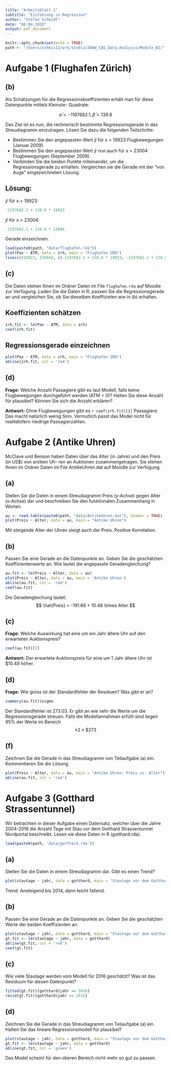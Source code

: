 ```yaml
---
title: "Arbeitsblatt 1"
subtitle: "Einführung in Regression"
author: "Stefan Schmidt"
date: "08.04.2020"
output: pdf_document
---
```

  
```r
knitr::opts_chunk$set(echo = TRUE)
path <- "/Users/schmis12/wrk/studio/ZHAW_CAS_Data_Analysis/Module_B1/"
```

# Aufgabe 1 (Flughafen Zürich)

## (b)

Als Schätzungen für die Regressionskoeffizienten erhält man für diese Datenpunkte mittels Kleinste-
Quadrate:

$$ \hat{\alpha} = -1197682.1,  \hat{\beta} = 138.8 $$

Das Ziel ist es nun, die rechnerisch bestimmte Regressionsgerade in das Streudiagramm einzutragen. Lösen Sie dazu die folgenden Teilschritte:

* Bestimmen Sie den angepassten Wert $\hat{y}$ für x = 19923 Flugbewegungen (Januar 2009).
* Bestimmen Sie den angepassten Wert $\hat{y}$ nun auch für x = 23004 Flugbewegungen (September 2009).
* Verbinden Sie die beiden Punkte miteinander, um die Regressionsgerade zu erhalten. Vergleichen sie die Gerade mit der "von Auge" eingezeichneten Lösung.


## Lösung:

$\hat{y}$ für x = 19923:

```r
-1197682.1 + 138.8 * 19923
```

$\hat{y}$ für x = 23004:

```r
-1197682.1 + 138.8 * 23004
```

Gerade einzeichnen:

```r
load(paste0(path, "data/flughafen.rda"))
plot(Pax ~ ATM, data = zrh, main = "Flughafen ZRH")
lines(c(19923, 23004), c(-1197682.1 + 138.8 * 19923, -1197682.1 + 138.8 * 23004))
```


## (c)

Die Daten stehen Ihnen im Ordner Daten im File `flughafen.rda` auf Moodle zur Verfügung. Laden Sie die Daten in R, passen Sie die Regressionsgerade an und vergleichen Sie, ob Sie dieselben Koeffizieten wie in (b) erhalten.

## Koeffizienten schätzen

```r
zrh.fit <- lm(Pax ~ ATM, data = zrh)
coef(zrh.fit)
```

## Regressionsgerade einzeichnen

```r
plot(Pax ~ ATM, data = zrh, main = "Flughafen ZRH")
abline(zrh.fit, col = 'red')
```


## (d)

__Frage:__ Welche Anzahl Passagiere gibt es laut Modell, falls keine Flugbewegungen durchgeführt werden (ATM = 0)? Halten Sie diese Anzahl für plausibel? Können Sie sich die Anzahl erklären?

__Antwort:__ Ohne Flugbewegungen gibt es `r coef(zrh.fit)[1]` Passagiere. Das macht natürlich wenig Sinn.
Vermutlich passt das Model nicht für realitätsfern niedrige Passagierzahlen.


# Aufgabe 2 (Antike Uhren)

McClave und Benson haben Daten über das Alter (in Jahre) und den Preis (in US$) von antiken Uh- ren an Auktionen zusammengetragen. Sie stehen Ihnen im Ordner Daten im File AntikeUhren.dat auf Moodle zur Verfügung.

## (a)

Stellen Sie die Daten in einem Streudiagramm Preis (y-Achse) gegen Alter (x-Achse) dar und beschreiben Sie den funktionalen Zusammenhang in Worten.

```r
au <- read.table(paste0(path, "data/AntikeUhren.dat"), header = TRUE)
plot(Preis ~ Alter, data = au, main = "Antike Uhren")
```

Mit steigende Alter der Uhren steigt auch der Preis. Positive Korrelation.

## (b)

Passen Sie eine Gerade an die Datenpunkte an. Geben Sie die geschätzten Koeffizientenwerte an. Wie lautet die angepasste Geradengleichung?

```r
au.fit <- lm(Preis ~ Alter, data = au)
plot(Preis ~ Alter, data = au, main = 'Antike Uhren')
abline(au.fit, col = 'red')
coef(au.fit)
```

Die Geradengleichung lautet: 
$$ \hat{Preis} = -191.66 + 10.48 \times Alter $$

## (c)

__Frage:__ Welche Auswirkung hat eine um ein Jahr ältere Uhr auf den erwarteten Auktionspreis?

```r
coef(au.fit)[2]
```

__Antwort:__ Der erwartete Auktionspreis für eine um 1 Jahr ältere Uhr ist $10.48 höher.

## (d)

__Frage:__ Wie gross ist der Standardfehler der Residuen? Was gibt er an?

```r
summary(au.fit)$sigma
```

Der Standardfehler ist 273.03. Er gibt an wie sehr die Werte um die Regressionsgerade streuen.
Falls die Modellannahmen erfüllt sind liegen 95% der Werte im Bereich $$ \pm2 \times \$273 $$

## (f)

Zeichnen Sie die Gerade in das Streudiagramm von Teilaufgabe (a) ein. Kommentieren Sie die Lösung.

```r
plot(Preis ~ Alter, data = au, main = "Antike Uhren: Preis vs. Alter")
abline(au.fit, col = 'red')
```


# Aufgabe 3 (Gotthard Strassentunnel)

Wir betrachten in dieser Aufgabe einen Datensatz, welcher über die Jahre 2004-2016 die Anzahl Tage mit Stau vor dem Gotthard Strassentunnel Nordportal beschreibt. Lesen sie diese Daten in R (gotthard.rda).

```r
load(paste0(path, 'data/gotthard.rda'))
```

## (a)

Stellen Sie die Daten in einem Streudiagramm dar. Gibt es einen Trend?

```r
plot(stautage ~ jahr, data = gotthard, main = "Stautage vor dem Gotthard Tunnel")
```

Trend: Ansteigend bis 2014, dann leicht fallend.

## (b)

Passen Sie eine Gerade an die Datenpunkte an. Geben Sie die geschätzten Werte der beiden Koeffizienten an.

```r
plot(stautage ~ jahr, data = gotthard, main = "Stautage vor dem Gotthard Tunnel")
gt.fit <- lm(stautage ~ jahr, data = gotthard)
abline(gt.fit, col = 'red')
coef(gt.fit)
```

## (c)

Wie viele Stautage werden vom Modell für 2016 geschätzt? Was ist das Residuum für diesen Datenpunkt?

```r
fitted(gt.fit)[gotthard$jahr == 2016]
resid(gt.fit)[gotthard$jahr == 2016]
```

## (d)

Zeichnen Sie die Gerade in das Streudiagramm von Teilaufgabe (a) ein. Halten Sie das lineare Regressionsmodell für plausibel?

```r
plot(stautage ~ jahr, data = gotthard, main = "Stautage vor dem Gotthard Tunnel")
gt.fit <- lm(stautage ~ jahr, data = gotthard)
abline(gt.fit, col = 'green')
```

Das Model scheint für den oberen Bereich nicht mehr so gut zu passen.
